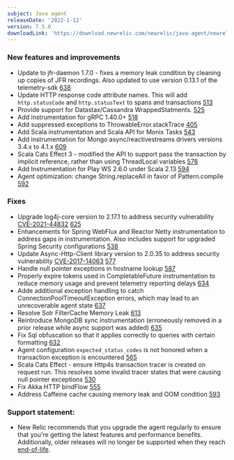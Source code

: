```yaml
---
subject: Java agent
releaseDate: '2022-1-12'
version: 7.5.0
downloadLink: 'https://download.newrelic.com/newrelic/java-agent/newrelic-agent/7.5.0/'
---
```


### New features and improvements
* Update to jfr-daemon 1.7.0 - fixes a memory leak condition by cleaning up copies of JFR recordings. Also updated to use version 0.13.1 of the telemetry-sdk [638](https://github.com/newrelic/newrelic-java-agent/pull/638)
* Update HTTP response code attribute names. This will add `http.statusCode` and `http.statusText` to spans and transactions [513](https://github.com/newrelic/newrelic-java-agent/pull/513)
* Provide support for Datastax/Cassandra WrappedStatments. [525](https://github.com/newrelic/newrelic-java-agent/pull/525)
* Add instrumentation for gRPC 1.40.0+ [518](https://github.com/newrelic/newrelic-java-agent/pull/518)
* Add suppressed exceptions to ThrowableError.stackTrace [405](https://github.com/newrelic/newrelic-java-agent/pull/405)
* Add Scala instrumentation and Scala API for Monix Tasks [543](https://github.com/newrelic/newrelic-java-agent/pull/543)
* Add instrumentation for Mongo async/reactivestreams drivers versions 3.4.x to 4.1.x [609](https://github.com/newrelic/newrelic-java-agent/pull/609)
* Scala Cats Effect 3 - modified the API to support pass the transaction by implicit reference, rather than using ThreadLocal variables [578](https://github.com/newrelic/newrelic-java-agent/pull/578)
* Add Instrumentation for Play WS 2.6.0 under Scala 2.13 [594](https://github.com/newrelic/newrelic-java-agent/pull/594)
* Agent optimization: change String.replaceAll in favor of Pattern.compile [592](https://github.com/newrelic/newrelic-java-agent/pull/592)

### Fixes
* Upgrade log4j-core version to 2.17.1 to address security vulnerability [CVE-2021-44832](https://cve.mitre.org/cgi-bin/cvename.cgi?name=CVE-2021-44832) [625](https://github.com/newrelic/newrelic-java-agent/pull/625)
* Enhancements for Spring WebFlux and Reactor Netty instrumentation to address gaps in instrumentation. Also includes support for upgraded Spring Security configurations [538](https://github.com/newrelic/newrelic-java-agent/pull/538)
* Update Async-Http-Client library version to 2.0.35 to address security vulnerability [CVE-2017-14063](https://cve.mitre.org/cgi-bin/cvename.cgi?name=CVE-2017-14063)  [577](https://github.com/newrelic/newrelic-java-agent/pull/577)
* Handle null pointer exceptions in hostname lookup [587](https://github.com/newrelic/newrelic-java-agent/pull/587)
* Properly expire tokens used in CompletableFuture instrumentation to reduce memory usage and prevent telemetry reporting delays [634](https://github.com/newrelic/newrelic-java-agent/pull/634)
* Adde additional exception handling to catch ConnectionPoolTimeoutException errors, which may lead to an unrecoverable agent state [637](https://github.com/newrelic/newrelic-java-agent/pull/637)
* Resolve Solr FilterCache Memory Leak [613](https://github.com/newrelic/newrelic-java-agent/pull/613)
* Reintroduce MongoDB sync instrumentation (erroneously removed in a prior release while async support was added) [635](https://github.com/newrelic/newrelic-java-agent/pull/635)
* Fix Sql obfuscation so that it applies correctly to queries with certain formatting [632](https://github.com/newrelic/newrelic-java-agent/pull/632)
* Agent configuration `expected_status_codes` is not honored when a transaction exception is encountered [565](https://github.com/newrelic/newrelic-java-agent/pull/565)
* Scala Cats Effect - ensure Http4s transaction tracer is created on request run. This resolves some invalid tracer states that were causing null pointer exceptions [530](https://github.com/newrelic/newrelic-java-agent/pull/530)
* Fix Akka HTTP bindFlow [555](https://github.com/newrelic/newrelic-java-agent/pull/555)
* Address Caffeine cache causing memory leak and OOM condition  [593](https://github.com/newrelic/newrelic-java-agent/pull/593)

### Support statement:
* New Relic recommends that you upgrade the agent regularly to ensure that you're getting the latest features and
  performance benefits. Additionally, older releases will no longer be supported when they reach
  [end-of-life](https://docs.newrelic.com/docs/using-new-relic/cross-product-functions/install-configure/notification-changes-new-relic-saas-features-distributed-software/).
